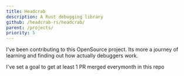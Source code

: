```yaml
---
title: Headcrab
description: A Rust debugging library
github: /headcrab-rs/headcrab/
parent: /projects/
priority: 5
---
```


I've been contributing to this OpenSource project. Its more a journey of learning and finding out how actually debuggers work.

I've set a goal to get at least 1 PR merged everymonth in this repo
